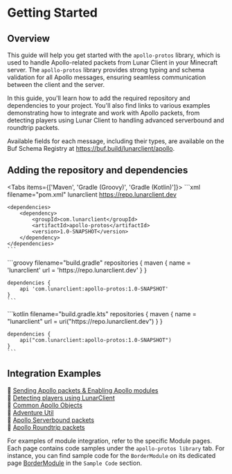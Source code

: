 
# Getting Started

## Overview

This guide will help you get started with the `apollo-protos` library, which is used to handle Apollo-related packets from Lunar Client in your Minecraft server. The `apollo-protos` library provides strong typing and schema validation for all Apollo messages, ensuring seamless communication between the client and the server.

In this guide, you'll learn how to add the required repository and dependencies to your project. You'll also find links to various examples demonstrating how to integrate and work with Apollo packets, from detecting players using Lunar Client to handling advanced serverbound and roundtrip packets.

Available fields for each message, including their types, are available on the Buf Schema Registry at https://buf.build/lunarclient/apollo.

## Adding the repository and dependencies

<Tabs items={['Maven', 'Gradle (Groovy)', 'Gradle (Kotlin)']}>
  <Tab>
    ```xml filename="pom.xml"
    <repositories>
        <repository>
            <id>lunarclient</id>
            <url>https://repo.lunarclient.dev</url>
        </repository>
    </repositories>

    <dependencies>
        <dependency>
            <groupId>com.lunarclient</groupId>
            <artifactId>apollo-protos</artifactId>
            <version>1.0-SNAPSHOT</version>
        </dependency>
    </dependencies>
    ```
  </Tab>
  <Tab>
    ```groovy filename="build.gradle"
    repositories {
        maven {
            name = 'lunarclient'
            url = 'https://repo.lunarclient.dev'
        }
    }

    dependencies {
        api 'com.lunarclient:apollo-protos:1.0-SNAPSHOT'
    }
    ```
  </Tab>
  <Tab>
    ```kotlin filename="build.gradle.kts"
    repositories {
        maven {
            name = "lunarclient"
            url = uri("https://repo.lunarclient.dev")
        }
    }

    dependencies {
        api("com.lunarclient:apollo-protos:1.0-SNAPSHOT")
    }
    ```
  </Tab>
</Tabs>

## Integration Examples

🔗 [Sending Apollo packets & Enabling Apollo modules](/apollo/developers/lightweight/protobuf/packet-util)<br/>
🔗 [Detecting players using LunarClient](/apollo/developers/lightweight/protobuf/player-detection)<br/>
🔗 [Common Apollo Objects](/apollo/developers/lightweight/protobuf/object-util)<br/>
🔗 [Adventure Util](/apollo/developers/lightweight/protobuf/adventure-util)<br/>
🔗 [Apollo Serverbound packets](/apollo/developers/lightweight/protobuf/serverbound-packets)<br/>
🔗 [Apollo Roundtrip packets](/apollo/developers/lightweight/protobuf/roundtrip-packets)<br/>

For examples of module integration, refer to the specific Module pages. Each page contains code samples under the `apollo-protos library` tab. For instance, you can find sample code for the `BorderModule` on its dedicated page [BorderModule](/apollo/developers/modules/border#sample-code) in the `Sample Code` section.

